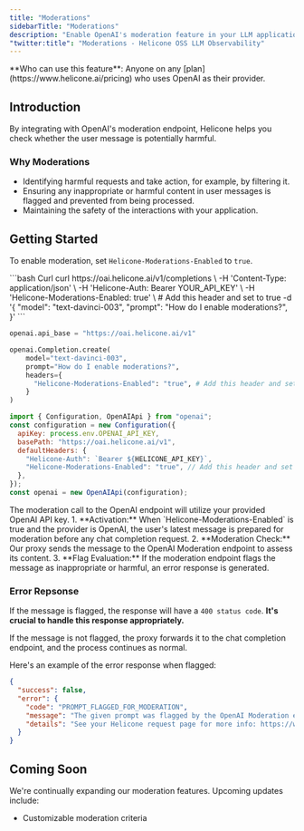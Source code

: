 ```yaml
---
title: "Moderations"
sidebarTitle: "Moderations"
description: "Enable OpenAI's moderation feature in your LLM applications to automatically detect and filter harmful content in user messages."
"twitter:title": "Moderations - Helicone OSS LLM Observability"
---
```



<Info>
  **Who can use this feature**: Anyone on any
  [plan](https://www.helicone.ai/pricing) who uses OpenAI as their provider.
</Info>

## Introduction

By integrating with OpenAI's moderation endpoint, Helicone helps you check whether the user message is potentially harmful.

### Why Moderations

- Identifying harmful requests and take action, for example, by filtering it.
- Ensuring any inappropriate or harmful content in user messages is flagged and prevented from being processed.
- Maintaining the safety of the interactions with your application.

## Getting Started

To enable moderation, set `Helicone-Moderations-Enabled` to `true`.

<CodeGroup>
```bash Curl
curl https://oai.helicone.ai/v1/completions \
  -H 'Content-Type: application/json' \
  -H 'Helicone-Auth: Bearer YOUR_API_KEY' \
  -H 'Helicone-Moderations-Enabled: true' \ # Add this header and set to true
  -d '{
    "model": "text-davinci-003",
    "prompt": "How do I enable moderations?",
}'
```

```python Python
openai.api_base = "https://oai.helicone.ai/v1"

openai.Completion.create(
    model="text-davinci-003",
    prompt="How do I enable moderations?",
    headers={
      "Helicone-Moderations-Enabled": "true", # Add this header and set to true
    }
)
```

```js Node
import { Configuration, OpenAIApi } from "openai";
const configuration = new Configuration({
  apiKey: process.env.OPENAI_API_KEY,
  basePath: "https://oai.helicone.ai/v1",
  defaultHeaders: {
    "Helicone-Auth": `Bearer ${HELICONE_API_KEY}`,
    "Helicone-Moderations-Enabled": "true", // Add this header and set to true
  },
});
const openai = new OpenAIApi(configuration);
```

</CodeGroup>

<Note>
  The moderation call to the OpenAI endpoint will utilize your provided OpenAI
  API key.
</Note>

<Accordion title="A Deep-Dive of the Moderation Process">
  1. **Activation:** When `Helicone-Moderations-Enabled` is true and the provider is OpenAI, the user's latest message is prepared for moderation before any chat completion request.
  2. **Moderation Check:** Our proxy sends the message to the OpenAI Moderation endpoint to assess its content.
  3. **Flag Evaluation:** If the moderation endpoint flags the message as inappropriate or harmful, an error response is generated.

</Accordion>

### Error Repsonse

If the message is flagged, the response will have a `400 status code`. **It's crucial to handle this response appropriately.**

If the message is not flagged, the proxy forwards it to the chat completion endpoint, and the process continues as normal.

Here's an example of the error response when flagged:

```json
{
  "success": false,
  "error": {
    "code": "PROMPT_FLAGGED_FOR_MODERATION",
    "message": "The given prompt was flagged by the OpenAI Moderation endpoint.",
    "details": "See your Helicone request page for more info: https://www.helicone.ai/requests?[REQUEST_ID]"
  }
}
```

## Coming Soon

We're continually expanding our moderation features. Upcoming updates include:

- Customizable moderation criteria

<QuestionsSection />
